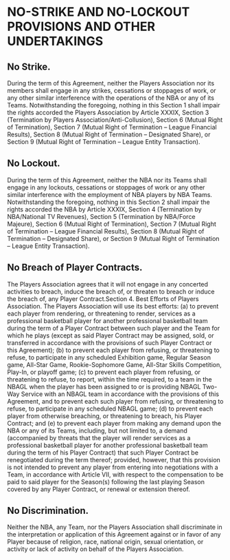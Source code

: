 # NO-STRIKE AND NO-LOCKOUT PROVISIONS AND OTHER UNDERTAKINGS

## No Strike.

During the term of this Agreement, neither the Players Association nor its members shall engage in any strikes, cessations or stoppages of work, or any other similar interference with the operations of the NBA or any of its Teams. Notwithstanding the foregoing, nothing in this Section 1 shall impair the rights accorded the Players Association by Article XXXIX, Section 3 (Termination by Players Association/Anti-Collusion), Section 6 (Mutual Right of Termination), Section 7 (Mutual Right of Termination -- League Financial Results), Section 8 (Mutual Right of Termination -- Designated Share), or Section 9 (Mutual Right of Termination -- League Entity Transaction).

## No Lockout.

During the term of this Agreement, neither the NBA nor its Teams shall engage in any lockouts, cessations or stoppages of work or any other similar interference with the employment of NBA players by NBA Teams. Notwithstanding the foregoing, nothing in this Section 2 shall impair the rights accorded the NBA by Article XXXIX, Section 4 (Termination by NBA/National TV Revenues), Section 5 (Termination by NBA/Force Majeure), Section 6 (Mutual Right of Termination), Section 7 (Mutual Right of Termination -- League Financial Results), Section 8 (Mutual Right of Termination -- Designated Share), or Section 9 (Mutual Right of Termination -- League Entity Transaction).

## No Breach of Player Contracts.

The Players Association agrees that it will not engage in any concerted activities to breach, induce the breach of, or threaten to breach or induce the breach of, any Player Contract.Section 4. Best Efforts of Players Association. The Players Association will use its best efforts: (a) to prevent each player from rendering, or threatening to render, services as a professional basketball player for another professional basketball team during the term of a Player Contract between such player and the Team for which he plays (except as said Player Contract may be assigned, sold, or transferred in accordance with the provisions of such Player Contract or this Agreement); (b) to prevent each player from refusing, or threatening to refuse, to participate in any scheduled Exhibition game, Regular Season game, All-Star Game, Rookie-Sophomore Game, All-Star Skills Competition, Play-In, or playoff game; (c) to prevent each player from refusing, or threatening to refuse, to report, within the time required, to a team in the NBAGL when the player has been assigned to or is providing NBAGL Two-Way Service with an NBAGL team in accordance with the provisions of this Agreement, and to prevent each such player from refusing, or threatening to refuse, to participate in any scheduled NBAGL game; (d) to prevent each player from otherwise breaching, or threatening to breach, his Player Contract; and (e) to prevent each player from making any demand upon the NBA or any of its Teams, including, but not limited to, a demand (accompanied by threats that the player will render services as a professional basketball player for another professional basketball team during the term of his Player Contract) that such Player Contract be renegotiated during the term thereof; provided, however, that this provision is not intended to prevent any player from entering into negotiations with a Team, in accordance with Article VII, with respect to the compensation to be paid to said player for the Season(s) following the last playing Season covered by any Player Contract, or renewal or extension thereof.

## No Discrimination.

Neither the NBA, any Team, nor the Players Association shall discriminate in the interpretation or application of this Agreement against or in favor of any Player because of religion, race, national origin, sexual orientation, or activity or lack of activity on behalf of the Players Association.
